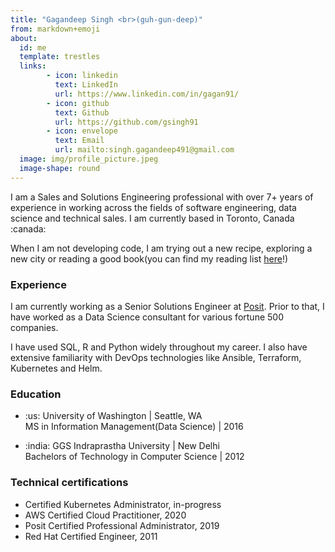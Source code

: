```yaml
---
title: "Gagandeep Singh <br>(guh-gun-deep)"
from: markdown+emoji
about:
  id: me
  template: trestles
  links:
        - icon: linkedin
          text: LinkedIn
          url: https://www.linkedin.com/in/gagan91/
        - icon: github
          text: Github
          url: https://github.com/gsingh91
        - icon: envelope
          text: Email
          url: mailto:singh.gagandeep491@gmail.com 
  image: img/profile_picture.jpeg
  image-shape: round
---
```


:::{#me}

I am a Sales and Solutions Engineering professional with over 7+ years of experience in working across the fields of software engineering, data science and technical sales. I am currently based in Toronto, Canada :canada:

When I am not developing code, I am trying out a new recipe, exploring a new city or reading a good book(you can find my reading list [here](https://www.goodreads.com/review/list/118346415-gagandeep-singh?ref=nav_mybooks&shelf=read)!)

### Experience

I am currently working as a Senior Solutions Engineer at [Posit](https://posit.co/). Prior to that, I have worked as a Data Science consultant for various fortune 500 companies.

I have used SQL, R and Python widely throughout my career. I also have extensive familiarity with DevOps technologies like Ansible, Terraform, Kubernetes and Helm.

### Education

- :us: University of Washington | Seattle, WA
<br>MS in Information Management(Data Science) | 2016

- :india: GGS Indraprastha University | New Delhi
<br>Bachelors of Technology in Computer Science | 2012

### Technical certifications


- Certified Kubernetes Administrator, in-progress
- AWS Certified Cloud Practitioner, 2020
- Posit Certified Professional Administrator, 2019
- Red Hat Certified Engineer, 2011

:::

